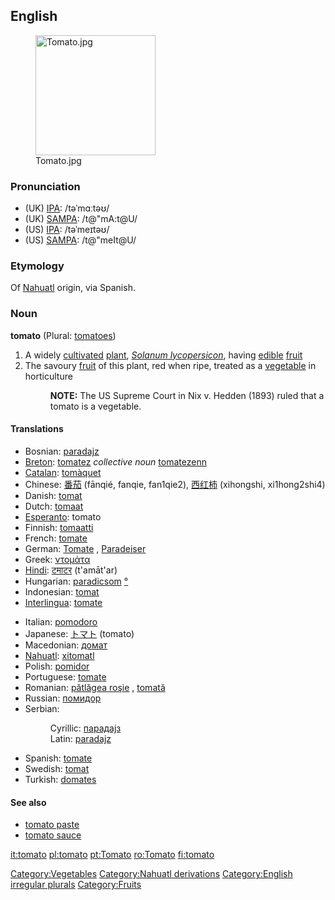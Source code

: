 {{Wikipedia}}
==English==
[[Image:Tomato.jpg|right|192px]]
===Pronunciation===
*(UK) [[w:IPA|IPA]]: /təˈmɑːtəʊ/
*(UK) [[w:SAMPA|SAMPA]]: /t@"mA:t@U/
*(US) [[w:IPA|IPA]]: /təˈmeɪtəʊ/
*(US) [[w:SAMPA|SAMPA]]: /t@"meIt@U/

===Etymology===
Of [[Nahuatl]] origin, via Spanish.
===Noun===
'''tomato''' (Plural: [[tomatoes]])

#A widely [[cultivated]] [[plant]], ''[[Solanum lycopersicon]]'', having [[edible]] [[fruit]]
#The savoury [[fruit]] of this plant, red when ripe, treated as a [[vegetable]] in horticulture
#:'''NOTE:''' The US Supreme Court in Nix v. Hedden (1893) ruled that a tomato is a vegetable.

====Translations====
{{top}}
*Bosnian: [[paradajz#Bosnian|paradajz]] {{m}}
*[[Breton]]: [[tomatez]] ''collective noun'' [[tomatezenn]] {{f}} {{s}}
*[[Catalan]]: [[tomàquet]] {{m}}
*Chinese: [[番茄]] (f&#257;nqié, fanqie, fan1qie2), [[西红柿]] (xihongshi, xi1hong2shi4)
*Danish: [[tomat]]
*Dutch: [[tomaat]] {{f}}
*[[Esperanto]]: tomato
*Finnish: [[tomaatti]]
*French: [[tomate]] {{f}}
*German: [[Tomate]] {{f}}, [[Paradeiser]] {{m}}
*Greek: [[ντομάτα]] {{f}}
*[[Hindi]]: [[टमाटर]] (t'amāt'ar)
*Hungarian: [[paradicsom]] [[:hu: paradicsom |°]] 
*Indonesian: [[tomat]]
*[[Interlingua]]: [[tomate]]
{{mid}}
*Italian: [[pomodoro]] {{m}}
*Japanese: [[トマト]] (tomato)
*Macedonian: [[домат#Macedonian|домат]] {{m}}
*[[Nahuatl]]: [[xitomatl]]
*Polish: [[pomidor]] {{m}}
*Portuguese: [[tomate]] {{m}}
*Romanian: [[pătlăgea roşie]] {{f}}, [[tomată]] {{f}}
*Russian: [[помидор]] {{m}}
*Serbian:
*:Cyrillic: [[парадајз#Serbian|парадајз]] {{m}}
*:Latin: [[paradajz#Serbian|paradajz]] {{m}}
*Spanish: [[tomate]] {{m}}
*Swedish: [[tomat]]
*Turkish: [[domates]]
{{bottom}}

====See also====
*[[tomato paste]]
*[[tomato sauce]]

[[Category:Vegetables]]
[[Category:Nahuatl derivations]]
[[Category:English irregular plurals]]


[[Category:Fruits]]

[[it:tomato]]
[[pl:tomato]]
[[pt:Tomato]]
[[ro:Tomato]]
[[fi:tomato]]